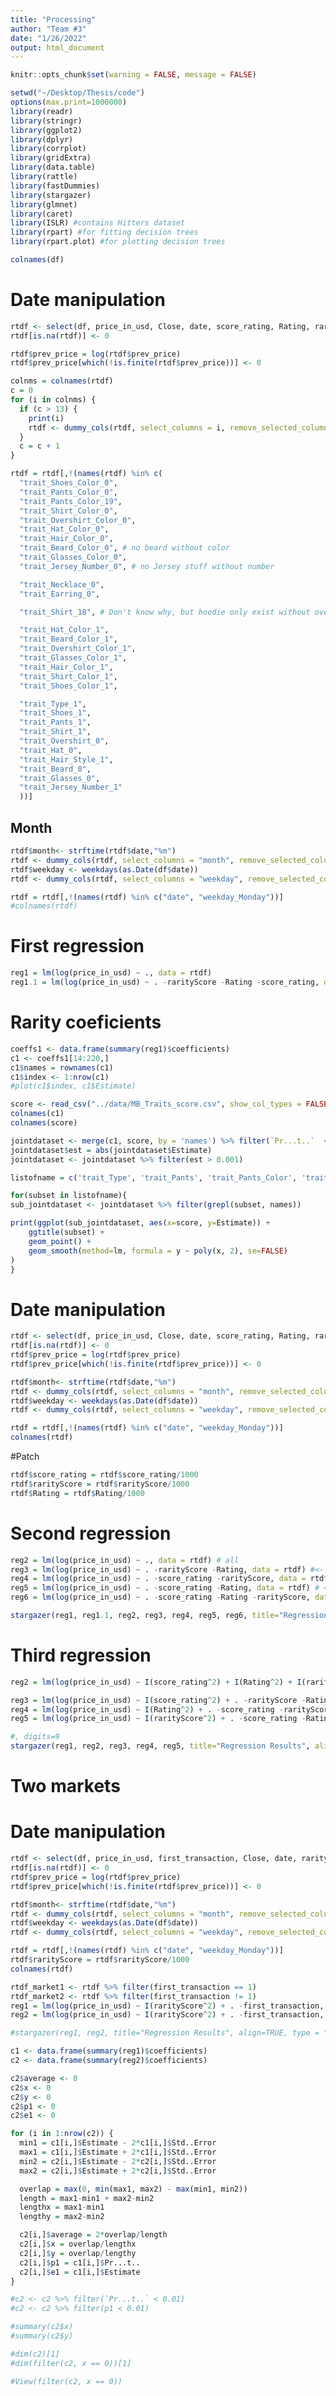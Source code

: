 ```yaml
---
title: "Processing"
author: "Team #3"
date: "1/26/2022"
output: html_document
---
```


```r
knitr::opts_chunk$set(warning = FALSE, message = FALSE)
```

```r
setwd("~/Desktop/Thesis/code")
options(max.print=1000000)
library(readr)
library(stringr)
library(ggplot2)
library(dplyr)
library(corrplot)
library(gridExtra)
library(data.table)
library(rattle)
library(fastDummies)
library(stargazer)
library(glmnet)
library(caret)
library(ISLR) #contains Hitters dataset
library(rpart) #for fitting decision trees
library(rpart.plot) #for plotting decision trees
```

```r
colnames(df)
```

# Date manipulation

```r
rtdf <- select(df, price_in_usd, Close, date, score_rating, Rating, rarityScore, winner_flow, winner_total_sold, winner_total_bought, prev_price, cur_increased, time_from_prev, whitelisted, whitelisted_count, trait_Type, trait_Pants, trait_Pants_Color, trait_Shoes, trait_Shoes_Color, trait_Shirt, trait_Shirt_Color, trait_Hair_Style, trait_Hair_Color, trait_Glasses, trait_Glasses_Color, trait_Overshirt, trait_Overshirt_Color, trait_Beard, trait_Beard_Color, trait_Hat, trait_Hat_Color, trait_Jersey_Number, trait_Necklace, trait_Earring)
rtdf[is.na(rtdf)] <- 0

rtdf$prev_price = log(rtdf$prev_price)
rtdf$prev_price[which(!is.finite(rtdf$prev_price))] <- 0

colnms = colnames(rtdf)
c = 0
for (i in colnms) {
  if (c > 13) {
    print(i)
    rtdf <- dummy_cols(rtdf, select_columns = i, remove_selected_columns=TRUE, remove_first_dummy=FALSE)
  }
  c = c + 1
}

rtdf = rtdf[,!(names(rtdf) %in% c(
  "trait_Shoes_Color_0",
  "trait_Pants_Color_0",
  "trait_Pants_Color_19",
  "trait_Shirt_Color_0",
  "trait_Overshirt_Color_0",
  "trait_Hat_Color_0",
  "trait_Hair_Color_0",
  "trait_Beard_Color_0", # no beard without color
  "trait_Glasses_Color_0",
  "trait_Jersey_Number_0", # no Jersey stuff without number

  "trait_Necklace_0",
  "trait_Earring_0",

  "trait_Shirt_18", # Don't know why, but hoodie only exist without oveshirt

  "trait_Hat_Color_1",
  "trait_Beard_Color_1",
  "trait_Overshirt_Color_1",
  "trait_Glasses_Color_1",
  "trait_Hair_Color_1",
  "trait_Shirt_Color_1",
  "trait_Shoes_Color_1",

  "trait_Type_1",
  "trait_Shoes_1",
  "trait_Pants_1",
  "trait_Shirt_1",
  "trait_Overshirt_0",
  "trait_Hat_0",
  "trait_Hair_Style_1",
  "trait_Beard_0",
  "trait_Glasses_0",
  "trait_Jersey_Number_1"
  ))]
```

## Month

```r
rtdf$month<- strftime(rtdf$date,"%m")
rtdf <- dummy_cols(rtdf, select_columns = "month", remove_selected_columns=TRUE, remove_first_dummy=TRUE)
rtdf$weekday <- weekdays(as.Date(df$date))
rtdf <- dummy_cols(rtdf, select_columns = "weekday", remove_selected_columns=TRUE, remove_first_dummy=FALSE)

rtdf = rtdf[,!(names(rtdf) %in% c("date", "weekday_Monday"))]
#colnames(rtdf)
```

# First regression

```r
reg1 = lm(log(price_in_usd) ~ ., data = rtdf)
reg1.1 = lm(log(price_in_usd) ~ . -rarityScore -Rating -score_rating, data = rtdf)
```

# Rarity coeficients

```r
coeffs1 <- data.frame(summary(reg1)$coefficients)
c1 <- coeffs1[14:220,]
c1$names = rownames(c1)
c1$index <- 1:nrow(c1)
#plot(c1$index, c1$Estimate)

score <- read_csv("../data/MB_Traits_score.csv", show_col_types = FALSE)
colnames(c1)
colnames(score)

jointdataset <- merge(c1, score, by = 'names') %>% filter(`Pr...t..`  < 0.05)
jointdataset$est = abs(jointdataset$Estimate)
jointdataset <- jointdataset %>% filter(est > 0.001)

listofname = c('trait_Type', 'trait_Pants', 'trait_Pants_Color', 'trait_Shoes', 'trait_Shoes_Color', 'trait_Shirt', 'trait_Shirt_Color', 'trait_Hair_Style', 'trait_Hair_Color', 'trait_Glasses', 'trait_Glasses_Color', 'trait_Overshirt', 'trait_Overshirt_Color', 'trait_Beard', 'trait_Beard_Color', 'trait_Hat', 'trait_Hat_Color', 'trait_Jersey_Number', 'trait_Necklace', 'trait_Earring')

for(subset in listofname){
sub_jointdataset <- jointdataset %>% filter(grepl(subset, names))

print(ggplot(sub_jointdataset, aes(x=score, y=Estimate)) +
    ggtitle(subset) +
    geom_point() +
    geom_smooth(method=lm, formula = y ~ poly(x, 2), se=FALSE)
)
}
```

# Date manipulation

```r
rtdf <- select(df, price_in_usd, Close, date, score_rating, Rating, rarityScore, winner_flow, winner_total_sold, winner_total_bought, prev_price, cur_increased, time_from_prev, whitelisted, whitelisted_count)
rtdf[is.na(rtdf)] <- 0
rtdf$prev_price = log(rtdf$prev_price)
rtdf$prev_price[which(!is.finite(rtdf$prev_price))] <- 0

rtdf$month<- strftime(rtdf$date,"%m")
rtdf <- dummy_cols(rtdf, select_columns = "month", remove_selected_columns=TRUE, remove_first_dummy=TRUE)
rtdf$weekday <- weekdays(as.Date(df$date))
rtdf <- dummy_cols(rtdf, select_columns = "weekday", remove_selected_columns=TRUE, remove_first_dummy=FALSE)

rtdf = rtdf[,!(names(rtdf) %in% c("date", "weekday_Monday"))]
colnames(rtdf)
```

#Patch

```r
rtdf$score_rating = rtdf$score_rating/1000
rtdf$rarityScore = rtdf$rarityScore/1000
rtdf$Rating = rtdf$Rating/1000
```

# Second regression

```r
reg2 = lm(log(price_in_usd) ~ ., data = rtdf) # all
reg3 = lm(log(price_in_usd) ~ . -rarityScore -Rating, data = rtdf) #<- score_rating
reg4 = lm(log(price_in_usd) ~ . -score_rating -rarityScore, data = rtdf) # <- Rating
reg5 = lm(log(price_in_usd) ~ . -score_rating -Rating, data = rtdf) # <-rarityScore
reg6 = lm(log(price_in_usd) ~ . -score_rating -Rating -rarityScore, data = rtdf) #nothing

stargazer(reg1, reg1.1, reg2, reg3, reg4, reg5, reg6, title="Regression Results", align=TRUE, type = "html", out = "fit_lm1.html")
```

# Third regression

```r
reg2 = lm(log(price_in_usd) ~ I(score_rating^2) + I(Rating^2) + I(rarityScore^2) + ., data = rtdf) # all

reg3 = lm(log(price_in_usd) ~ I(score_rating^2) + . -rarityScore -Rating, data = rtdf) #<- score_rating
reg4 = lm(log(price_in_usd) ~ I(Rating^2) + . -score_rating -rarityScore, data = rtdf) # <- Rating
reg5 = lm(log(price_in_usd) ~ I(rarityScore^2) + . -score_rating -Rating, data = rtdf) # <-rarityScore

#, digits=9
stargazer(reg1, reg2, reg3, reg4, reg5, title="Regression Results", align=TRUE, type = "html", out = "fit_lm-power.html")
```

# Two markets

# Date manipulation

```r
rtdf <- select(df, price_in_usd, first_transaction, Close, date, rarityScore, winner_flow, winner_total_sold, winner_total_bought, prev_price, whitelisted, whitelisted_count)
rtdf[is.na(rtdf)] <- 0
rtdf$prev_price = log(rtdf$prev_price)
rtdf$prev_price[which(!is.finite(rtdf$prev_price))] <- 0

rtdf$month<- strftime(rtdf$date,"%m")
rtdf <- dummy_cols(rtdf, select_columns = "month", remove_selected_columns=TRUE, remove_first_dummy=TRUE)
rtdf$weekday <- weekdays(as.Date(df$date))
rtdf <- dummy_cols(rtdf, select_columns = "weekday", remove_selected_columns=TRUE, remove_first_dummy=FALSE)

rtdf = rtdf[,!(names(rtdf) %in% c("date", "weekday_Monday"))]
rtdf$rarityScore = rtdf$rarityScore/1000
colnames(rtdf)
```

```r
rtdf_market1 <- rtdf %>% filter(first_transaction == 1)
rtdf_market2 <- rtdf %>% filter(first_transaction != 1)
reg1 = lm(log(price_in_usd) ~ I(rarityScore^2) + . -first_transaction, data = rtdf_market1)
reg2 = lm(log(price_in_usd) ~ I(rarityScore^2) + . -first_transaction, data = rtdf_market2)

#stargazer(reg1, reg2, title="Regression Results", align=TRUE, type = "text")
```

```r
c1 <- data.frame(summary(reg1)$coefficients)
c2 <- data.frame(summary(reg2)$coefficients)

c2$average <- 0
c2$x <- 0
c2$y <- 0
c2$p1 <- 0
c2$e1 <- 0

for (i in 1:nrow(c2)) {
  min1 = c1[i,]$Estimate - 2*c1[i,]$Std..Error
  max1 = c1[i,]$Estimate + 2*c1[i,]$Std..Error
  min2 = c2[i,]$Estimate - 2*c2[i,]$Std..Error
  max2 = c2[i,]$Estimate + 2*c2[i,]$Std..Error

  overlap = max(0, min(max1, max2) - max(min1, min2))
  length = max1-min1 + max2-min2
  lengthx = max1-min1
  lengthy = max2-min2

  c2[i,]$average = 2*overlap/length
  c2[i,]$x = overlap/lengthx
  c2[i,]$y = overlap/lengthy
  c2[i,]$p1 = c1[i,]$Pr...t..
  c2[i,]$e1 = c1[i,]$Estimate
}

#c2 <- c2 %>% filter(`Pr...t..` < 0.01)
#c2 <- c2 %>% filter(p1 < 0.01)

#summary(c2$x)
#summary(c2$y)

#dim(c2)[1]
#dim(filter(c2, x == 0))[1]

#View(filter(c2, x == 0))
```
